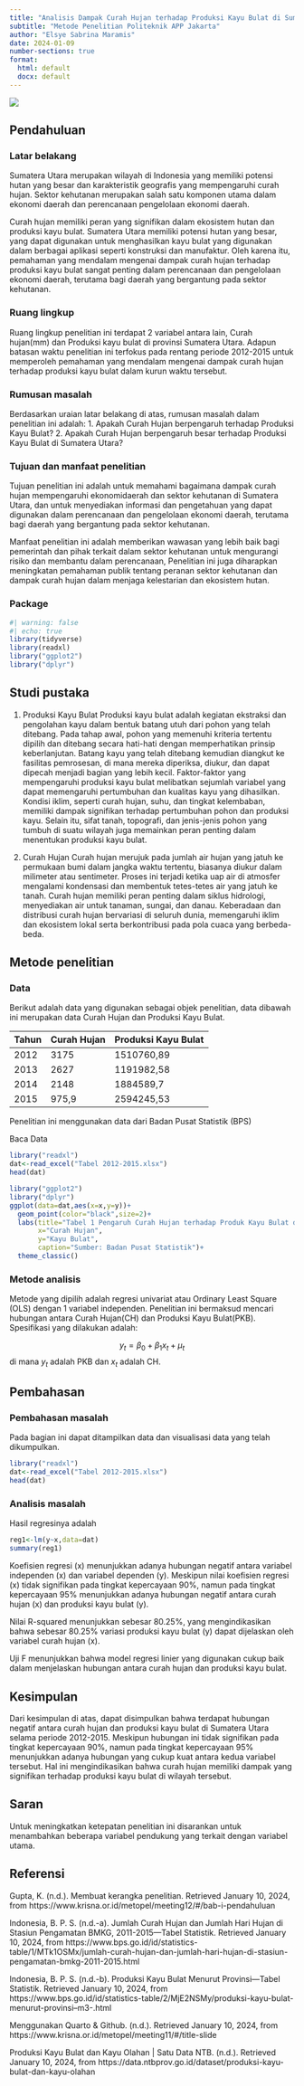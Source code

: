 ---
title: "Analisis Dampak Curah Hujan terhadap Produksi Kayu Bulat di Sumatera Utara: Kajian Tahunan 2012-2015"
subtitle: "Metode Penelitian Politeknik APP Jakarta"
author: "Elsye Sabrina Maramis"
date: 2024-01-09
number-sections: true
format:
  html: default
  docx: default
---

![](poltekapp.jpg)

## Pendahuluan

### Latar belakang

Sumatera Utara merupakan wilayah di Indonesia yang memiliki potensi hutan yang besar dan karakteristik geografis yang mempengaruhi curah hujan. Sektor kehutanan merupakan salah satu komponen utama dalam ekonomi daerah dan perencanaan pengelolaan ekonomi daerah.

Curah hujan memiliki peran yang signifikan dalam ekosistem hutan dan produksi kayu bulat. Sumatera Utara memiliki potensi hutan yang besar, yang dapat digunakan untuk menghasilkan kayu bulat yang digunakan dalam berbagai aplikasi seperti konstruksi dan manufaktur. Oleh karena itu, pemahaman yang mendalam mengenai dampak curah hujan terhadap produksi kayu bulat sangat penting dalam perencanaan dan pengelolaan ekonomi daerah, terutama bagi daerah yang bergantung pada sektor kehutanan.

### Ruang lingkup

Ruang lingkup penelitian ini terdapat 2 variabel antara lain, Curah hujan(mm) dan Produksi kayu bulat di provinsi Sumatera  Utara. Adapun batasan waktu penelitian ini terfokus pada rentang periode 2012-2015 untuk memperoleh pemahaman yang mendalam mengenai dampak curah hujan terhadap produksi kayu bulat dalam kurun waktu tersebut.

### Rumusan masalah

Berdasarkan uraian latar belakang di atas, rumusan masalah dalam penelitian ini adalah:
1. Apakah Curah Hujan berpengaruh terhadap Produksi Kayu Bulat?
2. Apakah Curah Hujan berpengaruh besar terhadap Produksi Kayu Bulat di Sumatera Utara?

### Tujuan dan manfaat penelitian

Tujuan penelitian ini adalah untuk memahami bagaimana dampak curah hujan mempengaruhi ekonomidaerah dan sektor kehutanan di Sumatera Utara, dan untuk menyediakan informasi dan pengetahuan yang dapat digunakan dalam perencanaan dan pengelolaan ekonomi daerah, terutama bagi daerah yang bergantung pada sektor kehutanan.

Manfaat penelitian ini adalah memberikan wawasan yang lebih baik bagi pemerintah dan pihak terkait dalam sektor kehutanan untuk mengurangi risiko dan membantu dalam perencanaan, Penelitian ini juga diharapkan meningkatan pemahaman publik tentang peranan sektor kehutanan dan dampak curah hujan dalam menjaga kelestarian dan ekosistem hutan.

### Package

```{r}
#| warning: false
#| echo: true
library(tidyverse)
library(readxl)
library("ggplot2")
library("dplyr")
```

## Studi pustaka

1. Produksi Kayu Bulat
Produksi kayu bulat adalah kegiatan ekstraksi dan pengolahan kayu dalam bentuk batang utuh dari pohon yang telah ditebang. Pada tahap awal, pohon yang memenuhi kriteria tertentu dipilih dan ditebang secara hati-hati dengan memperhatikan prinsip keberlanjutan. Batang kayu yang telah ditebang kemudian diangkut ke fasilitas pemrosesan, di mana mereka diperiksa, diukur, dan dapat dipecah menjadi bagian yang lebih kecil. Faktor-faktor yang mempengaruhi produksi kayu bulat melibatkan sejumlah variabel yang dapat memengaruhi pertumbuhan dan kualitas kayu yang dihasilkan. Kondisi iklim, seperti curah hujan, suhu, dan tingkat kelembaban, memiliki dampak signifikan terhadap pertumbuhan pohon dan produksi kayu. Selain itu, sifat tanah, topografi, dan jenis-jenis pohon yang tumbuh di suatu wilayah juga memainkan peran penting dalam menentukan produksi kayu bulat.

2. Curah Hujan
Curah hujan merujuk pada jumlah air hujan yang jatuh ke permukaan bumi dalam jangka waktu tertentu, biasanya diukur dalam milimeter atau sentimeter. Proses ini terjadi ketika uap air di atmosfer mengalami kondensasi dan membentuk tetes-tetes air yang jatuh ke tanah. Curah hujan memiliki peran penting dalam siklus hidrologi, menyediakan air untuk tanaman, sungai, dan danau. Keberadaan dan distribusi curah hujan bervariasi di seluruh dunia, memengaruhi iklim dan ekosistem lokal serta berkontribusi pada pola cuaca yang berbeda-beda.

## Metode penelitian

### Data
Berikut adalah data yang digunakan sebagai objek penelitian, data dibawah ini merupakan data Curah Hujan dan Produksi Kayu Bulat.

| Tahun  |Curah Hujan|Produksi Kayu Bulat|
|--------|-----------|-------------------|
|  2012  |    3175   |    1510760,89     |
|  2013  |    2627   |    1191982,58     |
|  2014  |    2148   |    1884589,7      |
|  2015  |    975,9  |    2594245,53     |

Penelitian ini menggunakan data dari Badan Pusat Statistik (BPS)

Baca Data
```{r}
library("readxl")
dat<-read_excel("Tabel 2012-2015.xlsx")
head(dat)
```

```{r}
library("ggplot2")
library("dplyr")
ggplot(data=dat,aes(x=x,y=y))+
  geom_point(color="black",size=2)+
  labs(title="Tabel 1 Pengaruh Curah Hujan terhadap Produk Kayu Bulat di Sumatera Utara",
       x="Curah Hujan",
       y="Kayu Bulat",
       caption="Sumber: Badan Pusat Statistik")+
  theme_classic()
```

### Metode analisis

Metode yang dipilih adalah regresi univariat atau Ordinary Least Square (OLS) dengan 1 variabel independen. Penelitian ini bermaksud mencari hubungan antara Curah Hujan(CH) dan Produksi Kayu Bulat(PKB). Spesifikasi yang dilakukan adalah:

$$
y_{t}=\beta_0 + \beta_1 x_t+\mu_t
$$ di mana $y_t$ adalah PKB dan $x_t$ adalah CH.

## Pembahasan

### Pembahasan masalah

Pada bagian ini dapat ditampilkan data dan visualisasi data yang telah dikumpulkan.
```{r}
library("readxl")
dat<-read_excel("Tabel 2012-2015.xlsx")
head(dat)
```

### Analisis masalah

Hasil regresinya adalah

```{r}
reg1<-lm(y~x,data=dat)
summary(reg1)
```
Koefisien regresi (x) menunjukkan adanya hubungan negatif antara variabel independen (x) dan variabel dependen (y). Meskipun nilai koefisien regresi (x) tidak signifikan pada tingkat kepercayaan 90%, namun pada tingkat kepercayaan 95% menunjukkan adanya hubungan negatif antara curah hujan (x) dan produksi kayu bulat (y).

Nilai R-squared menunjukkan sebesar 80.25%, yang mengindikasikan bahwa sebesar 80.25% variasi produksi kayu bulat (y) dapat dijelaskan oleh variabel curah hujan (x).

Uji F menunjukkan bahwa model regresi linier yang digunakan cukup baik dalam menjelaskan hubungan antara curah hujan dan produksi kayu bulat.

## Kesimpulan

Dari kesimpulan di atas, dapat disimpulkan bahwa terdapat hubungan negatif antara curah hujan dan produksi kayu bulat di Sumatera Utara selama periode 2012-2015. Meskipun hubungan ini tidak signifikan pada tingkat kepercayaan 90%, namun pada tingkat kepercayaan 95% menunjukkan adanya hubungan yang cukup kuat antara kedua variabel tersebut. Hal ini mengindikasikan bahwa curah hujan memiliki dampak yang signifikan terhadap produksi kayu bulat di wilayah tersebut.

## Saran

Untuk meningkatkan ketepatan penelitian ini disarankan untuk menambahkan beberapa variabel pendukung yang terkait dengan variabel utama.

## Referensi

Gupta, K. (n.d.). Membuat kerangka penelitian. Retrieved January 10, 2024, from https://www.krisna.or.id/metopel/meeting12/#/bab-i-pendahuluan

Indonesia, B. P. S. (n.d.-a). Jumlah Curah Hujan dan Jumlah Hari Hujan di Stasiun Pengamatan BMKG, 2011-2015—Tabel Statistik. Retrieved January 10, 2024, from https://www.bps.go.id/id/statistics-table/1/MTk1OSMx/jumlah-curah-hujan-dan-jumlah-hari-hujan-di-stasiun-pengamatan-bmkg-2011-2015.html

Indonesia, B. P. S. (n.d.-b). Produksi Kayu Bulat Menurut Provinsi—Tabel Statistik. Retrieved January 10, 2024, from https://www.bps.go.id/id/statistics-table/2/MjE2NSMy/produksi-kayu-bulat-menurut-provinsi--m3-.html

Menggunakan Quarto & Github. (n.d.). Retrieved January 10, 2024, from https://www.krisna.or.id/metopel/meeting11/#/title-slide

Produksi Kayu Bulat dan Kayu Olahan | Satu Data NTB. (n.d.). Retrieved January 10, 2024, from https://data.ntbprov.go.id/dataset/produksi-kayu-bulat-dan-kayu-olahan